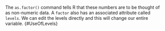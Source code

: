 The `as.factor()` command tells R that these numbers are to be
thought of as non-numeric data. A `factor` also has an
associated attribute called `levels`. We can edit the levels
directly and this will change our entire variable.
{#UseOfLevels} 

